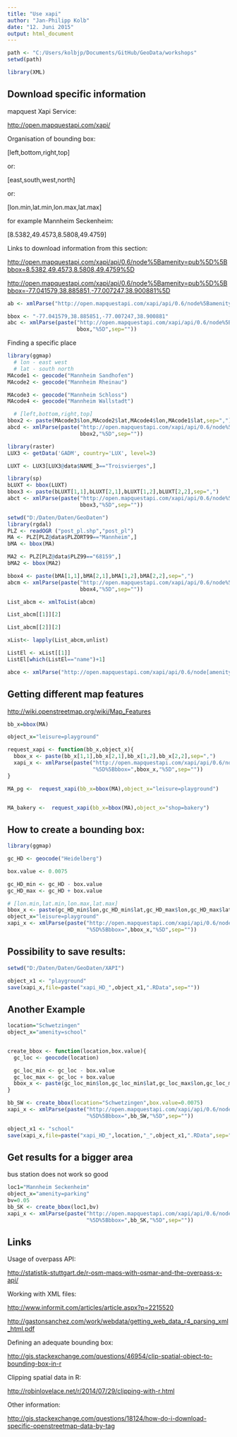 ```yaml
---
title: "Use xapi"
author: "Jan-Philipp Kolb"
date: "12. Juni 2015"
output: html_document
---
```


```r
path <- "C:/Users/kolbjp/Documents/GitHub/GeoData/workshops"
setwd(path)
```



```r
library(XML)
```


## Download specific information

mapquest Xapi Service:

<http://open.mapquestapi.com/xapi/>


Organisation of bounding box:

[left,bottom,right,top]

or:

[east,south,west,north]

or:

[lon.min,lat.min,lon.max,lat.max]


for example Mannheim Seckenheim:

[8.5382,49.4573,8.5808,49.4759]

Links to download information from this section:

<http://open.mapquestapi.com/xapi/api/0.6/node%5Bamenity=pub%5D%5Bbbox=8.5382,49.4573,8.5808,49.4759%5D>

<http://open.mapquestapi.com/xapi/api/0.6/node%5Bamenity=pub%5D%5Bbbox=-77.041579,38.885851,-77.007247,38.900881%5D>

```r
ab <- xmlParse("http://open.mapquestapi.com/xapi/api/0.6/node%5Bamenity=pub%5D%5Bbbox=-77.041579,38.885851,-77.007247,38.900881%5D")

bbox <- "-77.041579,38.885851,-77.007247,38.900881"
abc <- xmlParse(paste("http://open.mapquestapi.com/xapi/api/0.6/node%5Bamenity=pub%5D%5Bbbox=",
                      bbox,"%5D",sep=""))
```

Finding a specific place

```r
library(ggmap)
  # lon - east west
  # lat - south north
MAcode1 <- geocode("Mannheim Sandhofen")
MAcode2 <- geocode("Mannheim Rheinau")

MAcode3 <- geocode("Mannheim Schloss")
MAcode4 <- geocode("Mannheim Wallstadt")

  # [left,bottom,right,top]
bbox2 <- paste(MAcode3$lon,MAcode2$lat,MAcode4$lon,MAcode1$lat,sep=",")
abcd <- xmlParse(paste("http://open.mapquestapi.com/xapi/api/0.6/node%5Bamenity=pub%5D%5Bbbox=",
                       bbox2,"%5D",sep=""))
```



```r
library(raster)
LUX3 <- getData('GADM', country='LUX', level=3)

LUXT <- LUX3[LUX3@data$NAME_3=="Troisvierges",]
```

```r
library(sp)
bLUXT <- bbox(LUXT)
bbox3 <- paste(bLUXT[1,1],bLUXT[2,1],bLUXT[1,2],bLUXT[2,2],sep=",")
abct <- xmlParse(paste("http://open.mapquestapi.com/xapi/api/0.6/node%5Bamenity=pub%5D%5Bbbox=",
                       bbox3,"%5D",sep=""))
```


```r
setwd("D:/Daten/Daten/GeoDaten")
library(rgdal)
PLZ <- readOGR ("post_pl.shp","post_pl")
MA <- PLZ[PLZ@data$PLZORT99=="Mannheim",]
bMA <- bbox(MA)

MA2 <- PLZ[PLZ@data$PLZ99=="68159",]
bMA2 <- bbox(MA2)

bbox4 <- paste(bMA[1,1],bMA[2,1],bMA[1,2],bMA[2,2],sep=",")
abcm <- xmlParse(paste("http://open.mapquestapi.com/xapi/api/0.6/node%5Bamenity=pub%5D%5Bbbox=",
                       bbox4,"%5D",sep=""))
```


```r
List_abcm <- xmlToList(abcm)

List_abcm[[1]][2]

List_abcm[[2]][2]
```


```r
xList<- lapply(List_abcm,unlist)

ListEl <- xList[[1]]
ListEl[which(ListEl=="name")+1]
```



```r
abce <- xmlParse("http://open.mapquestapi.com/xapi/api/0.6/node[amenity=pub][bbox=8.41420088819042,49.467729452325514,8.551529989747436,49.517905125443455]")
```

## Getting different map features

<http://wiki.openstreetmap.org/wiki/Map_Features>
```r

bb_x=bbox(MA)

object_x="leisure=playground"

request_xapi <- function(bb_x,object_x){
  bbox_x <- paste(bb_x[1,1],bb_x[2,1],bb_x[1,2],bb_x[2,2],sep=",")
  xapi_x <- xmlParse(paste("http://open.mapquestapi.com/xapi/api/0.6/node%5B",object_x,
                           "%5D%5Bbbox=",bbox_x,"%5D",sep=""))
}

MA_pg <-  request_xapi(bb_x=bbox(MA),object_x="leisure=playground")


MA_bakery <-  request_xapi(bb_x=bbox(MA),object_x="shop=bakery")
```

## How to create a bounding box:

```r
library(ggmap)

gc_HD <- geocode("Heidelberg")

box.value <- 0.0075

gc_HD_min <- gc_HD - box.value
gc_HD_max <- gc_HD + box.value

# [lon.min,lat.min,lon.max,lat.max]
bbox_x <- paste(gc_HD_min$lon,gc_HD_min$lat,gc_HD_max$lon,gc_HD_max$lat,sep=",")
object_x="leisure=playground"
xapi_x <- xmlParse(paste("http://open.mapquestapi.com/xapi/api/0.6/node%5B",object_x,
                         "%5D%5Bbbox=",bbox_x,"%5D",sep=""))
```

## Possibility to save results:

```r
setwd("D:/Daten/Daten/GeoDaten/XAPI")
```

```r
object_x1 <- "playground"
save(xapi_x,file=paste("xapi_HD_",object_x1,".RData",sep=""))
```

## Another Example

```r
location="Schwetzingen"
object_x="amenity=school"


create_bbox <- function(location,box.value){
  gc_loc <- geocode(location)

  gc_loc_min <- gc_loc - box.value
  gc_loc_max <- gc_loc + box.value
  bbox_x <- paste(gc_loc_min$lon,gc_loc_min$lat,gc_loc_max$lon,gc_loc_max$lat,sep=",")
}

bb_SW <- create_bbox(location="Schwetzingen",box.value=0.0075)
xapi_x <- xmlParse(paste("http://open.mapquestapi.com/xapi/api/0.6/node%5B",object_x,
                         "%5D%5Bbbox=",bb_SW,"%5D",sep=""))
```


```r
object_x1 <- "school"
save(xapi_x,file=paste("xapi_HD_",location,"_",object_x1,".RData",sep=""))
```


## Get results for a bigger area

bus station does not work so good

```r
loc1="Mannheim Seckenheim"
object_x="amenity=parking"
bv=0.05
bb_SK <- create_bbox(loc1,bv)
xapi_x <- xmlParse(paste("http://open.mapquestapi.com/xapi/api/0.6/node%5B",object_x,
                         "%5D%5Bbbox=",bb_SK,"%5D",sep=""))
```




## Links

Usage of overpass API:

<http://statistik-stuttgart.de/r-osm-maps-with-osmar-and-the-overpass-x-api/>


Working with XML files:

<http://www.informit.com/articles/article.aspx?p=2215520>

<http://gastonsanchez.com/work/webdata/getting_web_data_r4_parsing_xml_html.pdf>

Defining an adequate bounding box:

<http://gis.stackexchange.com/questions/46954/clip-spatial-object-to-bounding-box-in-r>

Clipping spatial data in R:

<http://robinlovelace.net/r/2014/07/29/clipping-with-r.html>

Other information:

<http://gis.stackexchange.com/questions/18124/how-do-i-download-specific-openstreetmap-data-by-tag>

